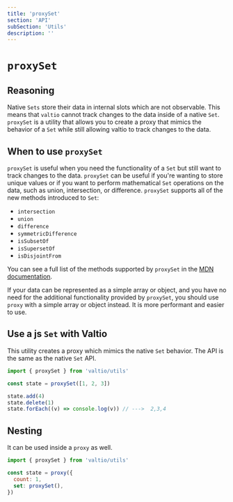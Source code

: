 ```yaml
---
title: 'proxySet'
section: 'API'
subSection: 'Utils'
description: ''
---
```


# `proxySet`

## Reasoning

Native `Sets` store their data in internal slots which are not observable. This means that `valtio` cannot track changes to the data inside of a native `Set`. `proxySet` is a utility that allows you to create a proxy that mimics the behavior of a `Set` while still allowing valtio to track changes to the data.

## When to use `proxySet`

`proxySet` is useful when you need the functionality of a `Set` but still want to track changes to the data. `proxySet` can be useful if you're wanting to store unique values or if you want to perform mathematical `Set` operations on the data, such as union, intersection, or difference. `proxySet` supports all of the new methods introduced to `Set`:

- `intersection`
- `union`
- `difference`
- `symmetricDifference`
- `isSubsetOf`
- `isSupersetOf`
- `isDisjointFrom`

You can see a full list of the methods supported by `proxySet` in the [MDN documentation](https://developer.mozilla.org/en-US/docs/Web/JavaScript/Reference/Global_Objects/Set).

If your data can be represented as a simple array or object, and you have no need for the additional functionality provided by `proxySet`, you should use `proxy` with a simple array or object instead. It is more performant and easier to use.

## Use a js `Set` with Valtio

This utility creates a proxy which mimics the native `Set` behavior. The API is the same as the native `Set` API.

```js
import { proxySet } from 'valtio/utils'

const state = proxySet([1, 2, 3])

state.add(4)
state.delete(1)
state.forEach((v) => console.log(v)) // --->  2,3,4
```

## Nesting

It can be used inside a `proxy` as well.

```js
import { proxySet } from 'valtio/utils'

const state = proxy({
  count: 1,
  set: proxySet(),
})
```
